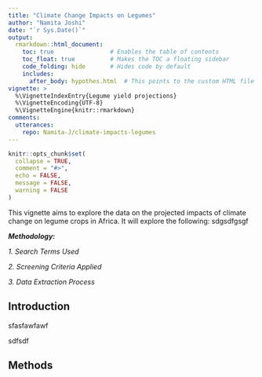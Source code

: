 ```yaml
---
title: "Climate Change Impacts on Legumes"
author: "Namita Joshi"
date: "`r Sys.Date()`"
output:
  rmarkdown::html_document:
    toc: true                # Enables the table of contents
    toc_float: true          # Makes the TOC a floating sidebar
    code_folding: hide       # Hides code by default
    includes:
      after_body: hypothes.html  # This points to the custom HTML file
vignette: >
  %\VignetteIndexEntry{Legume yield projections}
  %\VignetteEncoding{UTF-8}
  %\VignetteEngine{knitr::rmarkdown}
comments:
  utterances:
    repo: Namita-J/climate-impacts-legumes
---
```


```r
knitr::opts_chunk$set(
  collapse = TRUE,
  comment = "#>",
  echo = FALSE,
  message = FALSE,
  warning = FALSE
)
```

This vignette aims to explore the data on the projected impacts of climate change on legume crops in Africa. It will explore the following: 
sdgsdfgsgf

***Methodology:***

*1. Search Terms Used*

*2. Screening Criteria Applied*

*3. Data Extraction Process*

## Introduction
sfasfawfawf

<!-- Comments for Yield Projections -->
sdfsdf

## Methods

